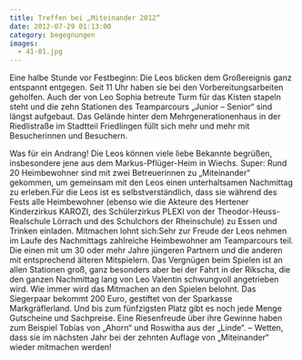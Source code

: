 ```yaml
---
title: Treffen bei „Miteinander 2012“
date: 2012-07-29 01:13:00
category: begegnungen
images:
  - 41-01.jpg
---
```


Eine halbe Stunde vor Festbeginn: Die Leos blicken dem Großereignis ganz entspannt entgegen. Seit 11 Uhr haben sie bei den Vorbereitungsarbeiten geholfen. Auch der von Leo Sophia betreute Turm für das Kisten stapeln steht und die zehn Stationen des Teamparcours „Junior – Senior“ sind längst aufgebaut. Das Gelände hinter dem Mehrgenerationenhaus in der Riedlistraße im Stadtteil Friedlingen füllt sich mehr und mehr mit Besucherinnen und Besuchern.

Was für ein Andrang! Die Leos können viele liebe Bekannte begrüßen, insbesondere jene aus dem Markus-Pflüger-Heim in Wiechs. Super: Rund 20 Heimbewohner sind mit zwei Betreuerinnen zu „Miteinander“ gekommen, um gemeinsam mit den Leos einen unterhaltsamen Nachmittag zu erleben.Für die Leos ist es selbstverständlich, dass sie während des Fests alle Heimbewohner (ebenso wie die Akteure des Hertener Kinderzirkus KAROZI, des Schülerzirkus PLEXI von der Theodor-Heuss-Realschule Lörrach und des Schulchors der Rheinschule) zu Essen und Trinken einladen. Mitmachen lohnt sich:Sehr zur Freude der Leos nehmen im Laufe des Nachmittags zahlreiche Heimbewohner am Teamparcours teil. Die einen mit um 30 oder mehr Jahre jüngeren Partnern und die anderen mit entsprechend älteren Mitspielern. Das Vergnügen beim Spielen ist an allen Stationen groß, ganz besonders aber bei der Fahrt in der Rikscha, die den ganzen Nachmittag lang von Leo Valentin schwungvoll angetrieben wird. Wie immer wird das Mitmachen an den Spielen belohnt. Das Siegerpaar bekommt 200 Euro, gestiftet von der Sparkasse Markgräflerland. Und bis zum fünfzigsten Platz gibt es noch jede Menge Gutscheine und Sachpreise. Eine Riesenfreude über ihre Gewinne haben zum Beispiel Tobias von „Ahorn“ und Roswitha aus der „Linde“. – Wetten, dass sie im nächsten Jahr bei der zehnten Auflage von „Miteinander“ wieder mitmachen werden!
